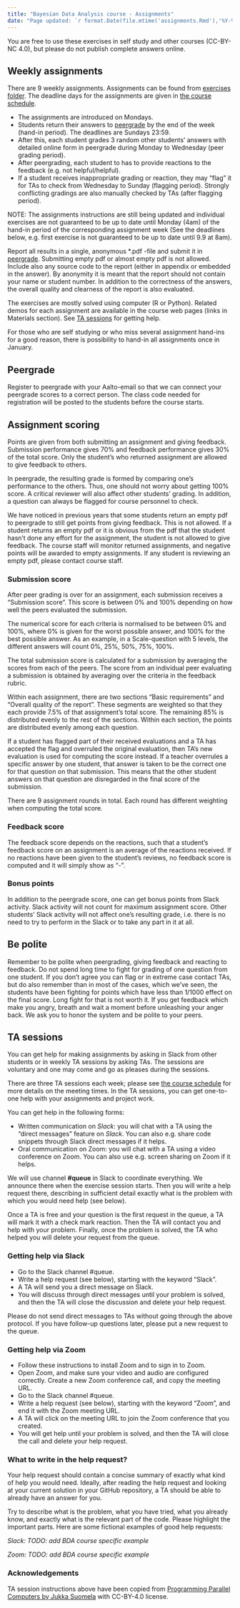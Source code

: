 ```yaml
---
title: "Bayesian Data Analysis course - Assignments"
date: "Page updated: `r format.Date(file.mtime('assignments.Rmd'),'%Y-%m-%d')`"
---
```


You are free to use these exercises in self study and other courses
(CC-BY-NC 4.0), but please do not publish complete answers online.

## Weekly assignments

There are 9 weekly assignments. Assignments can be found from [exercises
folder](exercises). The deadline days for the assignments are given in
[the course schedule](Aalto2020.html#Schedule_2020).

- The assignments are introduced on Mondays.
- Students return their answers to
[peergrade](https://www.peergrade.io) by the end of the week (hand-in
period). The deadlines are Sundays 23:59.
- After this, each student grades 3 random other students'
answers with detailed online form in peergrade during Monday to
Wednesday (peer grading period).
- After peergrading, each student to has
to provide reactions to the feedback (e.g. not helpful/helpful).
- If a
student receives inappropriate grading or reaction, they may "flag" it
for TAs to check from Wednesday to Sunday (flagging period).
Strongly conflicting gradings are also manually checked by TAs (after
flagging period).

NOTE: The assignments instructions are still being updated and
individual exercises are not guaranteed to be up to date until Monday
(4am) of the hand-in period of the corresponding assignment week (See
the deadlines below, e.g. first exercise is not guaranteed to be up to
date until 9.9 at 8am).

Report all results in a single, anonymous *.pdf -file and submit it in
[peergrade](https://www.peergrade.io). Submitting empty pdf or almost
empty pdf is not allowed. Include also any source code to the report
(either in appendix or embedded in the answer). By anonymity it is meant
that the report should not contain your name or student number. In
addition to the correctness of the answers, the overall quality and
clearness of the report is also evaluated.

The exercises are mostly solved using computer (R or Python). Related
demos for each assignment are available in the course web pages (links
in Materials section). See [TA sessions](#TA_sessions) for getting help.

For those who are self studying or who miss several assignment hand-ins
for a good reason, there is possibility to hand-in all assignments once
in January.

## Peergrade

Register to peergrade with your Aalto-email so that we can connect your
peergrade scores to a correct person. The class code needed for
registration will be posted to the students before the course starts.

## Assignment scoring

Points are given from both submitting an assignment and giving
feedback. Submission performance gives 70\% and feedback performance
gives 30\% of the total score. Only the student's who returned
assignment are allowed to give feedback to others.

In peergrade, the resulting grade is formed by comparing one's
performance to the others. Thus, one should not worry about getting
100\% score. A critical reviewer will also affect other students'
grading. In addition, a question can always be flagged for course
personnel to check.

We have noticed in previous years that some students return an empty
pdf to peergrade to still get points from giving feedback. This is not
allowed. If a student returns an empty pdf or it is obvious from the
pdf that the student hasn't done any effort for the assignment, the
student is not allowed to give feedback. The course staff will monitor
returned assignments, and negative points will be awarded to empty assignments.
If any student is reviewing an empty pdf, please contact course staff.

### Submission score

After peer grading is over for an assignment, each submission receives a
"Submission score". This score is between 0\% and 100\% depending on how
well the peers evaluated the submission.

The numerical score for each criteria is normalised to be between 0\%
and 100\%, where 0\% is given for the worst possible answer, and 100\%
for the best possible answer. As an example, in a Scale-question with 5
levels, the different answers will count 0\%, 25\%, 50\%, 75\%, 100\%.

The total submission score is calculated for a submission by averaging
the scores from each of the peers. The score from an individual peer
evaluating a submission is obtained by averaging over the criteria in
the feedback rubric.

Within each assignment, there are two sections "Basic requirements" and
"Overall quality of the report". These segments are weighted so that
they each provide 7.5\% of that assignment's total score. The remaining
85\% is distributed evenly to the rest of the sections. Within each
section, the points are distributed evenly among each question.

If a student has flagged part of their received evaluations and a TA has
accepted the flag and overruled the original evaluation, then TA's new
evaluation is used for computing the score instead. If a teacher
overrules a specific answer by one student, that answer is taken to be
the correct one for that question on that submission. This means that
the other student answers on that question are disregarded in the final
score of the submission.

There are 9 assignment rounds in total. Each round has different
weighting when computing the total score. 

### Feedback score

The feedback score depends on the reactions, such that a student's
feedback score on an assignment is an average of the reactions
received. If no reactions have been given to the student's reviews, no
feedback score is computed and it will simply show as "-".

### Bonus points

In addition to the peergrade score, one can get bonus points from
Slack activity. Slack activity will not count for maximum assignment
score. Other students' Slack activity will not affect one's resulting
grade, i.e. there is no need to try to perform in the Slack or to take
any part in it at all.

## Be polite

Remember to be polite when peergrading, giving feedback and reacting to
feedback. Do not spend long time to fight for grading of one question
from one student. If you don't agree you can flag or in extreme case
contact TAs, but do also remember than in most of the cases, which
we've seen, the students have been fighting for points which have less
than 1/1000 effect on the final score. Long fight for that is not
worth it.  If you get feedback which make you angry, breath and wait a
moment before unleashing your anger back. We ask you to honor the
system and be polite to your peers.

## TA sessions

You can get help for making assignments by asking in Slack from other
students or in weekly TA sessions by asking TAs. The sessions are
voluntary and one may come and go as pleases during the
sessions. 

There are three TA sessions each week; please see [the course
schedule](Aalto2020.html#Schedule_2020) for more details on the meeting
times. In the TA sessions, you can get one-to-one help with your
assignments and project work.

You can get help in the following forms:

- Written communication on *Slack*: you will chat with a TA using the “direct messages” feature on *Slack*. You can also e.g. share code snippets through Slack direct messages if it helps.
- Oral communication on Zoom: you will chat with a TA using a video conference on Zoom. You can also use e.g. screen sharing on Zoom if it helps.

We will use channel **#queue** in Slack to coordinate everything. We announce there when the exercise session starts. Then you will write a help request there, describing in sufficient detail exactly what is the problem with which you would need help (see below).

Once a TA is free and your question is the first request in the queue, a TA will mark it with a check mark reaction. Then the TA will contact you and help with your problem. Finally, once the problem is solved, the TA who helped you will delete your request from the queue.

### Getting help via Slack

- Go to the Slack channel #queue.
- Write a help request (see below), starting with the keyword “Slack”.
- A TA will send you a direct message on Slack.
- You will discuss through direct messages until your problem is solved, and then the TA will close the discussion and delete your help request.

Please do not send direct messages to TAs without going through the above protocol. If you have follow-up questions later, please put a new request to the queue.

### Getting help via Zoom

- Follow these instructions to install Zoom and to sign in to Zoom.
- Open Zoom, and make sure your video and audio are configured correctly. Create a new Zoom conference call, and copy the meeting URL.
- Go to the Slack channel #queue.
- Write a help request (see below), starting with the keyword “Zoom”, and end it with the Zoom meeting URL.
- A TA will click on the meeting URL to join the Zoom conference that you created.
- You will get help until your problem is solved, and then the TA will close the call and delete your help request.

### What to write in the help request?

Your help request should contain a concise summary of exactly what kind of help you would need. Ideally, after reading the help request and looking at your current solution in your GitHub repository, a TA should be able to already have an answer for you.

Try to describe what is the problem, what you have tried, what you already know, and exactly what is the relevant part of the code. Please highlight the important parts. Here are some fictional examples of good help requests:

*Slack: TODO: add BDA course specific example*

*Zoom: TODO: add BDA course specific example*

### Acknowledgements {.toc-ignore}

TA session instructions above have been copied from [Programming
Parallel Computers by Jukka Suomela](http://ppc.cs.aalto.fi/2020/lab/)
with CC-BY-4.0 license.
